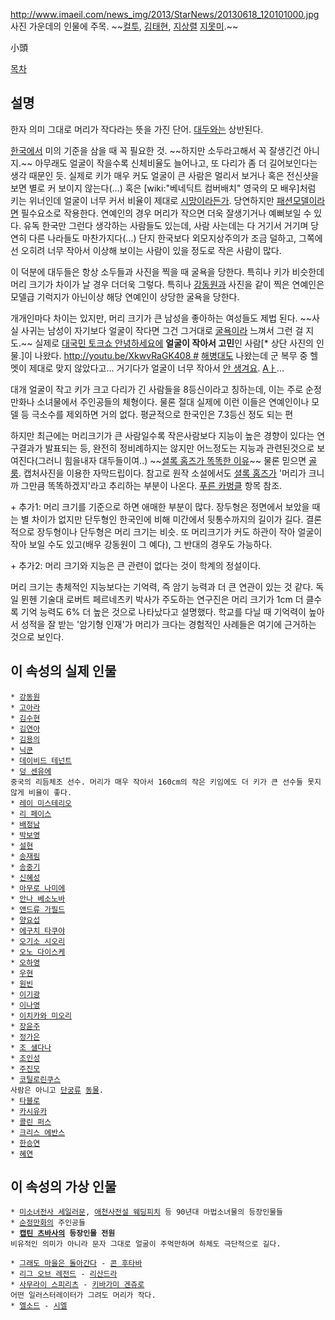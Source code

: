 http://www.imaeil.com/news_img/2013/StarNews/20130618_120101000.jpg
사진 가운데의 인물에 주목. ~~[[컬투]], [[김태현]], [[지상렬]] [[지못미]].~~

小頭 

[[목차]]

== 설명 ==
한자 의미 그대로 머리가 작다라는 뜻을 가진 단어. [[대두]]와는 상반된다.

[[한국]]에서 미의 기준을 삼을 때 꼭 필요한 것. ~~하지만 소두라고해서 꼭 잘생긴건 아니지.~~ 아무래도 얼굴이 작을수록 신체비율도 늘어나고, 또 다리가 좀 더 길어보인다는 생각 때문인 듯. 실제로 키가 매우 커도 얼굴이 큰 사람은 멀리서 보거나 혹은 전신샷을 보면 별로 커 보이지 않는다(…) 혹은 [wiki:"베네딕트 컴버배치" 영국의 모 배우]처럼 키는 위너인데 얼굴이 너무 커서 비율이 제대로 [[시망]]이라든가. 당연하지만 [[패션모델]]이라면 필수요소로 작용한다. 연예인의 경우 머리가 작으면 더욱 잘생기거나 예뻐보일 수 있다. 유독 한국만 그런다 생각하는 사람들도 있는데, 사람 사는데는 다 거기서 거기며 당연히 다른 나라들도 마찬가지다(…) 단지 한국보다 외모지상주의가 조금 덜하고, 그쪽에선 오히려 너무 작아서 이상해 보이는 사람이 있을 정도로 작은 사람이 많다.

이 덕분에 대두들은 항상 소두들과 사진을 찍을 때 굴욕을 당한다. 특히나 키가 비슷한데 머리 크기가 차이가 날 경우 더더욱 그렇다. 특히나 [[강동원]]과 사진을 같이 찍은 연예인은 모델급 기럭지가 아닌이상 해당 연예인이 상당한 굴욕을 당한다.

개개인마다 차이는 있지만, 머리 크기가 큰 남성을 좋아하는 여성들도 제법 된다. ~~사실 사귀는 남성이 자기보다 얼굴이 작다면 그건 그거대로 [[굴욕]]이라 느껴서 그런 걸 지도.~~ 실제로 [[대국민 토크쇼 안녕하세요]]에 '''얼굴이 작아서 고민'''인 사람[* 상단 사진의 인물.]이 나왔다. [[http://youtu.be/XkwvRaGK408 #]] [[해병대]]도 나왔는데 군 복무 중 헬멧이 제대로 맞지 않았다고... 거기다가 얼굴이 너무 작아서 [[안 생겨요]]. [[Aㅏ]]...

대개 얼굴이 작고 키가 크고 다리가 긴 사람들을 8등신이라고 칭하는데, 이는 주로 순정만화나 소녀물에서 주인공들의 체형이다. 물론 절대 실제에 이런 이들은 연예인이나 모델 등 극소수를 제외하면 거의 없다. 평균적으로 한국인은 7.3등신 정도 되는 편

하지만 최근에는 머리크기가 큰 사람일수록 작은사람보다 지능이 높은 경향이 있다는 연구결과가 발표되는 등, 완전히 정비례하지는 않지만 어느정도는 지능과 관련된것으로 보여진다(그러니 힘을내자 대두들이여..) ~~[http://mblogthumb1.phinf.naver.net/20140220_140/pandorosa_1392873867935UKmQ4_JPEG/155.jpg?type=w2 셜록 홈즈가 똑똑한 이유]~~ 물론 믿으면 [[골룸]]. 캡처사진을 이용한 자막드립이다. 참고로 원작 소설에서도 [[셜록 홈즈]]가 '머리가 크니까 그만큼 똑똑하겠지'라고 추리하는 부분이 나온다. [[푸른 카벙클]] 항목 참조.

+ 추가1: 머리 크기를 기준으로 하면 애매한 부분이 많다. 장두형은 정면에서 보았을 때는 별 차이가 없지만 단두형인 한국인에 비해 미간에서 뒷통수까지의 길이가 길다. 결론적으로 장두형이나 단두형은 머리 크기는 비슷. 또 머리크기가 커도 하관이 작아 얼굴이 작아 보일 수도 있고(배우 강동원이 그 예다), 그 반대의 경우도 가능하다.

+ 추가2: 머리 크기와 지능은 큰 관련이 없다는 것이 학계의 정설이다.

머리 크기는 총체적인 지능보다는 기억력, 즉 암기 능력과 더 큰 연관이 있는 것 같다. 독일 뮌헨 기술대 로버트 페르네츠키 박사가 주도하는 연구진은 머리 크기가 1cm 더 클수록 기억 능력도 6% 더 높은 것으로 나타났다고 설명했다. 학교를 다닐 때 기억력이 높아서 성적을 잘 받는 '암기형 인재'가 머리가 크다는 경험적인 사례들은 여기에 근거하는 것으로 보인다.

== 이 속성의 실제 인물 ==
 * [[강동원]]
 * [[고아라]]
 * [[김수현]]
 * [[김연아]]
 * [[김용의]]
 * [[닉쿤]]
 * [[데이비드 테넌트]]
 * [[덩 센유에]]
 중국의 리듬체조 선수. 머리가 매우 작아서 160cm의 작은 키임에도 더 키가 큰 선수들 못지않게 비율이 좋다.
 * [[레이 미스테리오]]
 * [[리 페이스]]
 * [[배정남]]
 * [[박보영]]
 * [[설현]]
 * [[송재림]]
 * [[송중기]]
 * [[신혜성]]
 * [[아무로 나미에]]
 * [[안나 베소노바]]
 * [[앤드류 가필드]]
 * [[양요섭]]
 * [[에구치 타쿠야]]
 * [[오기소 시오리]]
 * [[오노 다이스케]]
 * [[오하영]] 
 * [[우현(인피니트)|우현]]
 * [[원빈]]
 * [[이기광]]
 * [[이나영]]
 * [[이치카와 미오리]]
 * [[장윤주]]
 * [[정가은]]
 * [[조 샐다나]]
 * [[조인성]]
 * [[주진모]]
 * [[코틸로린쿠스]]
 사람은 아니고 [[단궁류]] [[동물]].
 * [[타블로]]
 * [[카시유카]]
 * [[콜린 퍼스]]
 * [[크리스 에반스]]
 * [[한승연]]
 * [[베스티|혜연]]



== 이 속성의 가상 인물 ==
 * [[미소녀전사 세일러문]], [[애천사전설 웨딩피치]] 등 90년대 마법소녀물의 등장인물들
 * [[순정만화]]의 주인공들
 * '''[[캡틴 츠바사]]의 등장인물 전원'''
 비유적인 의미가 아니라 문자 그대로 얼굴이 주먹만하며 하체도 극단적으로 길다.

 * [[그래도 마을은 돌아간다]] - [[콘 후타바]]
 * [[리그 오브 레전드]] - [[리산드라]]
 * [[사무라이 스피리츠]] - [[키바가미 겐쥬로]]
 어떤 일러스터레이터가 그려도 머리가 작다.
 * [[엘소드]] - [[루시엘|시엘]]
